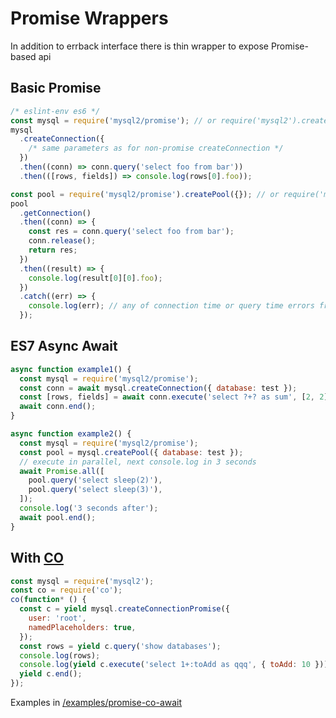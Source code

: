 # Promise Wrappers

In addition to errback interface there is thin wrapper to expose Promise-based api

## Basic Promise

```js
/* eslint-env es6 */
const mysql = require('mysql2/promise'); // or require('mysql2').createConnectionPromise
mysql
  .createConnection({
    /* same parameters as for non-promise createConnection */
  })
  .then((conn) => conn.query('select foo from bar'))
  .then(([rows, fields]) => console.log(rows[0].foo));
```

```js
const pool = require('mysql2/promise').createPool({}); // or require('mysql2').createPoolPromise({}) or require('mysql2').createPool({}).promise()
pool
  .getConnection()
  .then((conn) => {
    const res = conn.query('select foo from bar');
    conn.release();
    return res;
  })
  .then((result) => {
    console.log(result[0][0].foo);
  })
  .catch((err) => {
    console.log(err); // any of connection time or query time errors from above
  });
```

## ES7 Async Await

```js
async function example1() {
  const mysql = require('mysql2/promise');
  const conn = await mysql.createConnection({ database: test });
  const [rows, fields] = await conn.execute('select ?+? as sum', [2, 2]);
  await conn.end();
}

async function example2() {
  const mysql = require('mysql2/promise');
  const pool = mysql.createPool({ database: test });
  // execute in parallel, next console.log in 3 seconds
  await Promise.all([
    pool.query('select sleep(2)'),
    pool.query('select sleep(3)'),
  ]);
  console.log('3 seconds after');
  await pool.end();
}
```

## With [CO](https://github.com/tj/co)

```js
const mysql = require('mysql2');
const co = require('co');
co(function* () {
  const c = yield mysql.createConnectionPromise({
    user: 'root',
    namedPlaceholders: true,
  });
  const rows = yield c.query('show databases');
  console.log(rows);
  console.log(yield c.execute('select 1+:toAdd as qqq', { toAdd: 10 }));
  yield c.end();
});
```

Examples in [/examples/promise-co-await](https://github.com/sidorares/node-mysql2/blob/master/examples/promise-co-await)
